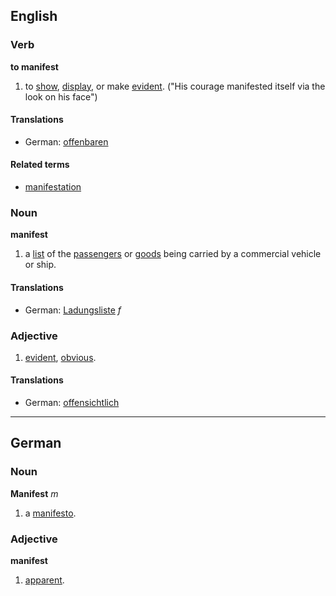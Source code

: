 ==English==
===Verb===
'''to manifest'''

# to [[show]], [[display]], or make [[evident]]. ("His courage manifested itself via the look on his face")

====Translations====
*German: [[offenbaren]]

====Related terms====
*[[manifestation]]


===Noun===
'''manifest'''

# a [[list]] of the [[passengers]] or [[goods]] being carried by a commercial vehicle or ship.

====Translations====
*German: [[Ladungsliste]] ''f''


===Adjective===

# [[evident]], [[obvious]].

====Translations====
*German: [[offensichtlich]]


----
==German==
===Noun===
'''Manifest''' ''m''

# a [[manifesto]].


===Adjective===
'''manifest'''

# [[apparent]].